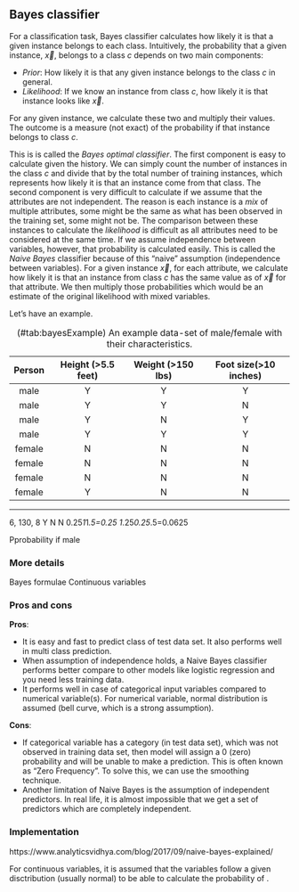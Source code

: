 ## Bayes classifier

For a classification task, Bayes classifier calculates how likely it is that a given instance belongs to each class. Intuitively, the probability that a given instance, $\vec x$, belongs to a class $c$ depends on two main components:

* *Prior*: How likely it is that any given instance belongs to the class $c$ in general. 
* *Likelihood*: If we know an instance from class $c$, how likely it is that instance looks like $\vec x$.

For any given instance, we calculate these two and multiply their values. The outcome is a measure (not exact) of the probability if that instance belongs to class $c$. 

This is is called the *Bayes optimal classifier*. The first component is easy to calculate given the history. We can simply count the number of instances in the class $c$ and divide that by the total number of training instances, which represents how likely it is that an instance come from that class. The second component is very difficult to calculate if we assume that the attributes are not independent. The reason is each instance is a *mix* of multiple attributes, some might be the same as what has been observed in the training set, some might not be. The comparison between these instances to calculate the *likelihood* is difficult as all attributes need to be considered at the same time. If we assume independence between variables, however, that probability is calculated easily. This is called the *Naive Bayes* classifier because of this "naive" assumption (independence between variables). For a given instance $\vec x$, for each attribute, we calculate how likely it is that an instance from class $c$ has the same value as of $\vec x$ for that attribute. We then multiply those probabilities which would be an estimate of the original likelihood with mixed variables. 

Let's have an example. 

Table: (\#tab:bayesExample) An example data-set of male/female with their characteristics.

| Person | Height (>5.5 feet) | Weight (>150 lbs) | Foot size(>10 inches) |
|:------:|:------------------:|:-----------------:|:---------------------:|
|  male  |          Y         |         Y         |           Y           |
|  male  |          Y         |         Y         |           N           |
|  male  |          Y         |         N         |           Y           |
|  male  |          Y         |         Y         |           Y           |
| female |          N         |         N         |           N           |
| female |          N         |         N         |           N           |
| female |          N         |         N         |           N           |
| female |          Y         |         N         |           N           |
--------------------------------------------------------------------------

6, 130, 8
Y N N
0.25*1*1*.5=0.25
1*.25*0.25*.5=0.0625

Pprobability if male

### More details
Bayes formulae
Continuous variables

### Pros and cons

**Pros**:

* It is easy and fast to predict class of test data set. It also performs well in multi class prediction.
* When assumption of independence holds, a Naive Bayes classifier performs better compare to other models like logistic regression and you need less training data.
* It performs well in case of categorical input variables compared to numerical variable(s). For numerical variable, normal distribution is assumed (bell curve, which is a strong assumption).
  
**Cons**:

* If categorical variable has a category (in test data set), which was not observed in training data set, then model will assign a 0 (zero) probability and will be unable to make a prediction. This is often known as “Zero Frequency”. To solve this, we can use the smoothing technique.
* Another limitation of Naive Bayes is the assumption of independent predictors. In real life, it is almost impossible that we get a set of predictors which are completely independent.

### Implementation
https://www.analyticsvidhya.com/blog/2017/09/naive-bayes-explained/

For continuous variables, it is assumed that the variables follow a given disctribution (usually normal) to be able to calculate the probability of . 